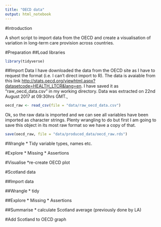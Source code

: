 ```yaml
---
title: "OECD data"
output: html_notebook
---
```


#Introduction

A short script to import data from the OECD and create a visualisation of variation in long-term care provision across countries.

#Preparation
##Load libraries

```r
library(tidyverse)
```

##Import Data
I have downloaded the data from the OECD site as I have to request the format (i.e. I can't direct import to R). The data is avaiable from this link <http://stats.oecd.org/viewhtml.aspx?datasetcode=HEALTH_LTCR&lang=en>. I have saved it as "raw_oecd_data.csv" in my working directory. Data was extracted on 22nd August 2017 at 09:30hrs GMT., 

```r
oecd_raw <- read_csv(file = "data/raw_oecd_data.csv")
```

Ok, so the raw data is imported and we can see all variables have been imported as character strings. Plenty wrangling to do but first I am going to save this object in its most raw format so we have a copy of that.

```r
save(oecd_raw, file = "data/produced_data/oecd_raw.rds")
```

#Wrangle
* Tidy variable types, names etc.

#Explore
* Missing
* Assertions

#Visualise
*re-create OECD plot

#Scotland data

##Import data

##Wrangle
* tidy

##Explore
* Missing
* Assertions

##Summarise
* calculate Scotland average (previously done by LA)

#Add Scotland to OECD graph
